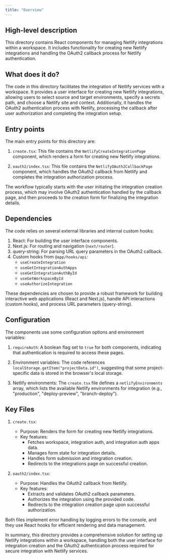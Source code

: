 ```yaml
---
title: "Overview"
---
```


## High-level description
This directory contains React components for managing Netlify integrations within a workspace. It includes functionality for creating new Netlify integrations and handling the OAuth2 callback process for Netlify authentication.

## What does it do?
The code in this directory facilitates the integration of Netlify services with a workspace. It provides a user interface for creating new Netlify integrations, allowing users to select source and target environments, specify a secrets path, and choose a Netlify site and context. Additionally, it handles the OAuth2 authentication process with Netlify, processing the callback after user authorization and completing the integration setup.

## Entry points
The main entry points for this directory are:

1. `create.tsx`: This file contains the `NetlifyCreateIntegrationPage` component, which renders a form for creating new Netlify integrations.

2. `oauth2/index.tsx`: This file contains the `NetlifyOAuth2CallbackPage` component, which handles the OAuth2 callback from Netlify and completes the integration authorization process.

The workflow typically starts with the user initiating the integration creation process, which may involve OAuth2 authentication handled by the callback page, and then proceeds to the creation form for finalizing the integration details.

## Dependencies
The code relies on several external libraries and internal custom hooks:

1. React: For building the user interface components.
2. Next.js: For routing and navigation (`next/router`).
3. query-string: For parsing URL query parameters in the OAuth2 callback.
4. Custom hooks from `@app/hooks/api`: 
   - `useCreateIntegration`
   - `useGetIntegrationAuthApps`
   - `useGetIntegrationAuthById`
   - `useGetWorkspaceById`
   - `useAuthorizeIntegration`

These dependencies are chosen to provide a robust framework for building interactive web applications (React and Next.js), handle API interactions (custom hooks), and process URL parameters (query-string).

## Configuration
The components use some configuration options and environment variables:

1. `requireAuth`: A boolean flag set to `true` for both components, indicating that authentication is required to access these pages.

2. Environment variables: The code references `localStorage.getItem("projectData.id")`, suggesting that some project-specific data is stored in the browser's local storage.

3. Netlify environments: The `create.tsx` file defines a `netlifyEnvironments` array, which lists the available Netlify environments for integration (e.g., "production", "deploy-preview", "branch-deploy").

## Key Files

1. `create.tsx`:
   - Purpose: Renders the form for creating new Netlify integrations.
   - Key features:
     - Fetches workspace, integration auth, and integration auth apps data.
     - Manages form state for integration details.
     - Handles form submission and integration creation.
     - Redirects to the integrations page on successful creation.

2. `oauth2/index.tsx`:
   - Purpose: Handles the OAuth2 callback from Netlify.
   - Key features:
     - Extracts and validates OAuth2 callback parameters.
     - Authorizes the integration using the provided code.
     - Redirects to the integration creation page upon successful authorization.

Both files implement error handling by logging errors to the console, and they use React hooks for efficient rendering and data management.

In summary, this directory provides a comprehensive solution for setting up Netlify integrations within a workspace, handling both the user interface for integration creation and the OAuth2 authentication process required for secure integration with Netlify services.
